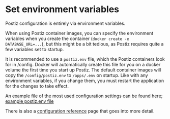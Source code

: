 # Set environment variables

Postiz configuration is entirely via environment variables.

When using Postiz container images, you can specify the environment variables when you create the container (`docker create -e DATABASE_URL=...`), but this might be 
a bit tedious, as Postiz requires quite a few variables set to startup.

It is recommended to use a `postiz.env` file, which the Postiz containers look for in /config. Docker will automatically create this file for you on a 
docker volume the first time you start up Postiz. The default container images will copy the `/config/postiz.env` to `/apps/.env` on startup. Like with
any environment variables, if you change them, you must restart the application for the changes to take effect.

An example file of the most used configuration settings can be found here; [example postiz.env file](https://raw.githubusercontent.com/gitroomhq/postiz-app/main/.env.example)

There is also a [configuration reference](/configuration/reference) page that goes into more detail.

